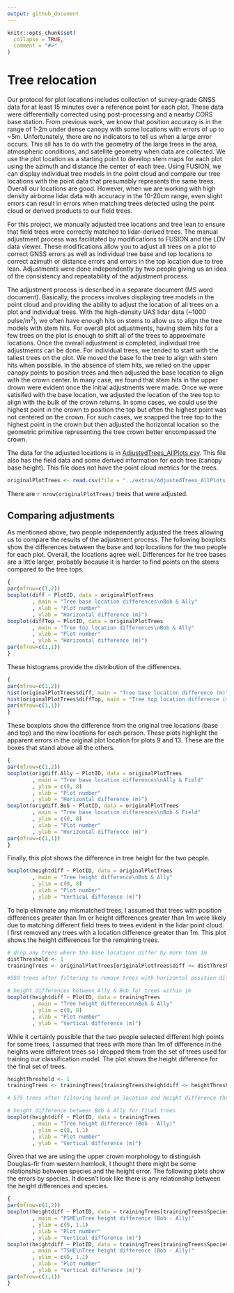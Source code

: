 ```yaml
---
output: github_document
---
```


<!-- TreeRelocation.md is generated from TreeRelocation.Rmd. Please edit that file -->

```r
knitr::opts_chunk$set(
  collapse = TRUE,
  comment = "#>"
)
```

# Tree relocation

Our protocol for plot locations includes collection of survey-grade GNSS data for at least 15 minutes over a reference point for 
each plot. These data were differentially corrected using post-processing and a nearby CORS base station. From previous work, we
know that position accuracy is in the range of 1-2m under dense canopy with some locations with errors of up to ~5m. Unfortunately,
there are no indicators to tell us when a large error occurs. This all has to do with the geometry of the large trees in the area,
atmospheric conditions, and satellite geometry when data are collected. We use the plot location as a starting point to develop stem
maps for each plot using the azimuth and distance the center of each tree. Using FUSION, we can display individual tree models in the
point cloud and compare our tree locations with the point data that presumably represents the same trees. Overall our locations are good.
However, when we are working with high density airborne lidar data with accuracy in the 10-20cm range, even slight errors can result in 
errors when matching trees detected using the point cloud or derived products to our field trees.

For this project, we manually adjusted tree locations and tree lean to ensure that field trees were correctly matched to lidar-derived trees.
The manual adjustment process was facilitated by modifications to FUSION and the LDV data viewer. These modifications allow you to adjust
all trees on a plot to correct GNSS errors as well as individual tree base and top locations to correct azimuth or distance errors and 
errors in the top location due to tree lean. Adjustments were done independently by two people giving us an idea of the consistency and
repeatability of the adjustment process.

The adjustment process is described in a separate document (MS word document). Basically, the process involves displaying tree models in the point
cloud and providing the ability to adjust the location of all trees on a plot and individual trees. With the high-density UAS lidar data (~1000 pulse/m^2^),
we often have enough hits on stems to allow us to align the tree models with stem hits. For overall plot adjustments, having stem hits for a few 
trees on the plot is enough to shift all of the trees to approximate locations. Once the overall adjustment is completed, individual tree adjustments
can be done. For individual trees, we tended to start with the tallest trees on the plot. We moved the base fo the tree to align with stem hits when possible.
In the absence of stem hits, we relied on the upper canopy points to position trees and then adjusted the base location to align with the crown center.
In many case, we found that stem hits in the upper drown were evident once the initial adjustments were made. Once we were satisifed with the base location,
we adjusted the location of the tree top to align with the bulk of the crown returns. In some cases, we could use the highest point in the crown to 
position the top but often the highest point was not centered on the crown. For such cases, we snapped the tree top to the highest point in the crown
but then adjusted the horizontal location so the geometric primitive representing the tree crown better encompassed the crown.

The data for the adjusted locations is in [AdjustedTrees_AllPlots.csv](../extras/AdjustedTrees_AllPlots.csv). This file also has the field data
and some derived information for each tree (canopy base height). This file does not have the point cloud metrics for the trees.

```r
originalPlotTrees <- read.csv(file = "../extras/AdjustedTrees_AllPlots.csv", stringsAsFactors = FALSE)
```

There are `r nrow(originalPlotTrees)` trees that were adjusted.

## Comparing adjustments

As mentioned above, two people independently adjusted the trees allowing us to compare the results of the adjustment process. The following boxplots 
show the differences between the base and top locations for the two people for each plot. Overall, the locations agree well. Differences for he tree 
bases are a little larger, probably because it is harder to find points on the stems compared to the tree tops.

```r
{
par(mfrow=c(1,2))
boxplot(diff ~ PlotID, data = originalPlotTrees
        , main = "Tree base location differences\nBob & Ally"
        , xlab = "Plot number"
        , ylab = "Horizontal difference (m)")
boxplot(diffTop ~ PlotID, data = originalPlotTrees
        , main = "Tree top location differences\nBob & Ally"
        , xlab = "Plot number"
        , ylab = "Horizontal difference (m)")
par(mfrow=c(1,1))
}
```

These histograms provide the distribution of the differences.

```r
{
par(mfrow=c(1,2))
hist(originalPlotTrees$diff, main = "Tree base location difference (m)")
hist(originalPlotTrees$diffTop, main = "Tree top location difference (m)")
par(mfrow=c(1,1))
}
```

These boxplots show the difference from the original tree locations (base and top) and the new locations for each person. These
plots highlight the apparent errors in the original plot location for plots 9 and 13. These are the boxes that stand above all the
others.

```r
{
par(mfrow=c(1,2))
boxplot(origdiff.Ally ~ PlotID, data = originalPlotTrees
        , main = "Tree base location differences\nAlly & Field"
        , ylim = c(0, 8)
        , xlab = "Plot number"
        , ylab = "Horizontal difference (m)")
boxplot(origdiff.Bob ~ PlotID, data = originalPlotTrees
        , main = "Tree base location differences\nBob & Field"
        , ylim = c(0, 8)
        , xlab = "Plot number"
        , ylab = "Horizontal difference (m)")
par(mfrow=c(1,1))
}
```

Finally, this plot shows the difference in tree height for the two people.

```r
boxplot(heightdiff ~ PlotID, data = originalPlotTrees
        , main = "Tree height difference\nBob & Ally"
        , ylim = c(0, 8)
        , xlab = "Plot number"
        , ylab = "Vertical difference (m)")
```

To help eliminate any mismatched trees, I assumed that trees with position differences greater than 1m or height differences
greater than 1m were likely due to matching different field trees to trees evident in the lidar point cloud. I first removed
any trees with a location difference greater than 1m. This plot shows the height differences for the remaining trees.

```r
# drop any trees where the base locations differ by more than 1m
distThreshold <- 1
trainingTrees <- originalPlotTrees[originalPlotTrees$diff <= distThreshold, ]

#580 trees after filtering to remove trees with horizontal position differences > 1m

# height differences between Ally & Bob for trees within 1m
boxplot(heightdiff ~ PlotID, data = trainingTrees
        , main = "Tree height difference\nBob & Ally"
        , ylim = c(0, 8)
        , xlab = "Plot number"
        , ylab = "Vertical difference (m)")
```

While it certainly possible that the two people selected different high points for some trees, I assumed that trees with more than
1m of difference in the heights were different trees so I dropped them from the set of trees used for training our classification model.
The plot shows the height difference for the final set of trees.

```r
heightThreshold <- 1
trainingTrees <- trainingTrees[trainingTrees$heightdiff <= heightThreshold, ]

# 575 trees after filtering based on location and height difference thresholds

# height difference between Bob & Ally for final trees
boxplot(heightdiff ~ PlotID, data = trainingTrees
        , main = "Tree height difference (Bob - Ally)"
        , ylim = c(0, 1.1)
        , xlab = "Plot number"
        , ylab = "Vertical difference (m)")
```

Given that we are using the upper crown morphology to distinguish Douglas-fir from western hemlock, I thought there might be some
relationship between species and the height error. The following plots show the errors by species. It doesn't look like there is any
relationship between the height differences and species.

```r
{
par(mfrow=c(1,2))
boxplot(heightdiff ~ PlotID, data = trainingTrees[trainingTrees$Species == "PSME",]
        , main = "PSME\nTree height difference (Bob - Ally)"
        , ylim = c(0, 1.1)
        , xlab = "Plot number"
        , ylab = "Vertical difference (m)")
boxplot(heightdiff ~ PlotID, data = trainingTrees[trainingTrees$Species == "TSHE",]
        , main = "TSHE\nTree height difference (Bob - Ally)"
        , ylim = c(0, 1.1)
        , xlab = "Plot number"
        , ylab = "Vertical difference (m)")
par(mfrow=c(1,1))
}
```

